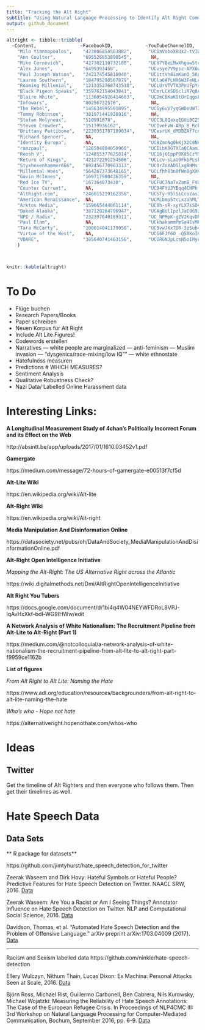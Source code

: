 ```yaml
---
title: "Tracking the Alt Right"
subtitle: "Using Natural Language Processing to Identify Alt Right Commentary on Social Media"
output: github_document
---
```


```r
altright <- tibble::tribble(
  ~Content,                ~FacebookID,            ~YouTubeChannelID,             ~TwitterID,
    "Milo Yiannopoulos",    "423006854503882",      "UC0aVoboXBUx2-tVIWHc3W2Q",     NA,
    "Ann Coulter",          "695526053890545",       NA,                           "196168350",
    "Mike Cernovich",       "427302110732180",      "UC87YBeLMwXhgaw5tcCxsXgQ",    "358545917",
    "Alex Jones",           "6499393458",           "UCvsye7V9psc-APX6wV1twLg",    "109065990",
    "Paul Joseph Watson",   "242174545810040",      "UCittVh8imKanO_5KohzDbpg",    "18643437",
    "Lauren Southern",      "184795298567879",      "UCla6APLHX6W3FeNLc8PYuvg",    "164070785",
    "Roaming Millenial",    "1213352768743538",     "UCLUrVTVTA3PnUFpYvpfMcpg",    "770619360062898176",
    "Black Pigeon Speaks",  "359762154043841",      "UCmrLCXSDScliR7q8AxxjvXg",    "711535251835629568",
    "Blaire White",         "1136054926414603",     "UCDmCBKaKOtOrEqgsL4-3C8Q",    "4316769252",
    "Infowars",             "80256732576",           NA,                           "14505245",
    "The Rebel",            "145634995501895",      "UCGy6uV7yqGWDeUWTZzT3ZEg",    "3018960919",
    "Tommy Robinson",       "381971441938916",       NA,                           "374712154",
    "Stefan Molyneux",      "510991678",            "UCC3L8QaxqEGUiBC252GHy3w",    "313038011",
    "Steven Crowder",       "15139936162",          "UCIveFvW-ARp_B_RckhweNJw",    "19091173",
    "Brittany Pettibone",   "2230351787189034",     "UCesrUK_dMDBZAf7cnjQPdgQ",    "274316654",
    "Richard Spencer",       NA,                     NA,                           "402181258",
    "Identity Europa",       NA,                    "UC8ZmnNg0kKjX2C0NeXsukXg",    "3012158891",
    "ramzpaul",             "126504804050960",      "UCIibK0GTXCaQCAamJAepm1g",    "53979469",
    "Roosh V",              "124855377625814",      "UC16j6EppP0K85CzYMduNCqw",    "14458643",
    "Return of Kings",      "421272291254506",      "UCLcv-sLaU9FkbPLskS3r_2g",    "872606893",
    "Styxhexenhammer666",   "692456770903313",      "UC0rZoXAD5lxgBHMsjrGwWWQ",    "807812802761158656",
    "Millenial Woes",       "564267373648165",      "UCLfhh63n0fWn0gXXKQ5NWvw",    "2463171746",
    "Gavin McInnes",        "169717980436359",       NA,                           "147580943",
    "Red Ice TV",           "167364073430",         "UCFUC7NaTxZanB_FVOJN92eg",    "52352820",
    "Counter Current",       NA,                    "UC94FYUJYBqq4CHPhfJUCxDw",    "154891961",
    "AltRight.com",         "246015219162358",      "UCSTy-H5lSiCcozas32sfJlQ",     NA,
    "American Renaissance",  NA,                    "UCMLbmp5tcLxzahMLTmeM4lg",     NA,
    "Arktos Media",         "159665444061114",      "UC0h-sR-xyYLX7sSO46ovo2A",    "230450929",
    "Baked Alaska",         "387120264796947",      "UCAgBUlIpzlJaE0693J3s97w",     NA,
    "NPI / Radix",          "232397640189311",      "UC_NPMpK-gZVIKqvDRljgbBA",     NA,
    "Paul Elam",             NA,                    "UCkhakammPmSa4EvMPhEVN",      "229383772",
    "Tara McCarty",         "100014041179050",      "UC9vwJXx7DR-3zSub4mwQNFg",    "3412642223",
    "Virtue of the West",    NA,                    "UCG6FJf6O_-QS0KoIK3n5fiA",     NA,
    "VDARE",                "385640741463156",      "UCORGNJpLcsNSoIMyewxBZTw",    "27522964"
    )



knitr::kable(altright)
```

# To Do 


- Flüge buchen
- Research Papers/Books
- Paper schreiben
- Neuen Korpus für Alt Right
- Include Alt Lite Figures!
- Codewords erstellen 
- Narratives
--- white people are marginalized
--- anti-feminism
--- Muslim invasion
--- "dysgenics/race-mixing/low IQ""
--- white ethnostate
- Hatefulness measuren
- Predictions # WHICH MEASURES?
- Sentiment Analysis
- Qualitative Robustness Check?
- Nazi Data/ Labelled Online Harassment data

# Interesting Links:

**A Longitudinal Measurement Study of 4chan's Politically Incorrect Forum and its Effect on the Web**

http://absintt.be/app/uploads/2017/01/1610.03452v1.pdf

**Gamergate**

https://medium.com/message/72-hours-of-gamergate-e00513f7cf5d

**Alt-Lite Wiki**

https://en.wikipedia.org/wiki/Alt-lite

**Alt-Right Wiki**

https://en.wikipedia.org/wiki/Alt-right

**Media Manipulation And Disinformation Online**

https://datasociety.net/pubs/oh/DataAndSociety_MediaManipulationAndDisinformationOnline.pdf

**Alt-Right Open Intelligence Initiative**

*Mapping the Alt-Right: The US Alternative Right across the Atlantic*

https://wiki.digitalmethods.net/Dmi/AltRightOpenIntelligenceInitiative

**Alt Right You Tubers**

https://docs.google.com/document/d/1bi4q4W04NEYWFDRoL8VPJ-IqAvHxXkf-bdl-WG9IHWw/edit

**A Network Analysis of White Nationalism: The Recruitment Pipeline from Alt-Lite to Alt-Right (Part 1)**

https://medium.com/@notcolloquial/a-network-analysis-of-white-nationalism-the-recruitment-pipeline-from-alt-lite-to-alt-right-part-f9959ce1162b


**List of figures**

*From Alt Right to Alt Lite: Naming the Hate*

https://www.adl.org/education/resources/backgrounders/from-alt-right-to-alt-lite-naming-the-hate

*Who's who - Hope not hate*

https://alternativeright.hopenothate.com/whos-who

# Ideas

## Twitter

Get the timeline of Alt Righters and then everyone who follows them. Then get their timelines as well.

# Hate Speech Data

## Data Sets

** R package for datasets**

https://github.com/jimtyhurst/hate_speech_detection_for_twitter

Zeerak Waseem and Dirk Hovy: Hateful Symbols or Hateful People? Predictive Features for Hate Speech Detection on Twitter. NAACL SRW, 2016. [Data](https://github.com/zeerakw/hatespeech)

Zeerak Waseem: Are You a Racist or Am I Seeing Things? Annotator Influence on Hate Speech Detection on Twitter. NLP and Computational Social Science, 2016. [Data](https://github.com/zeerakw/hatespeech)

Davidson, Thomas, et al. "Automated Hate Speech Detection and the Problem of Offensive Language." arXiv preprint arXiv:1703.04009 (2017). [Data](https://github.com/t-davidson/hate-speech-and-offensive-language)

--------------------------------------------------------------------------------------

Racism and Sexism labelled data
https://github.com/ninkle/hate-speech-detection

Ellery Wulczyn, Nithum Thain, Lucas Dixon: Ex Machina: Personal Attacks Seen at Scale, 2016. [Data](https://figshare.com/articles/Wikipedia_Detox_Data/4054689)
 
Björn Ross, Michael Rist, Guillermo Carbonell, Ben Cabrera, Nils Kurowsky, Michael Wojatzki: Measuring the Reliability of Hate Speech Annotations: The Case of the European Refugee Crisis. In Proceedings of NLP4CMC III: 3rd Workshop on Natural Language Processing for Computer-Mediated Communication, Bochum, September 2016, pp. 6-9. [Data](https://github.com/UCSM-DUE/IWG_hatespeech_public?files=1)
 